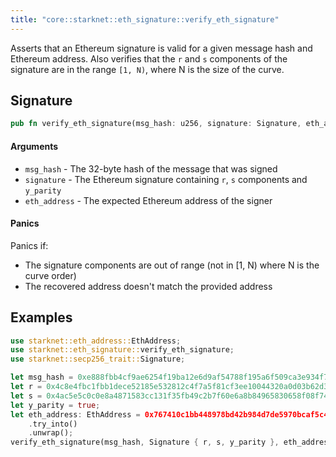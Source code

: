 ```yaml
---
title: "core::starknet::eth_signature::verify_eth_signature"
---
```


Asserts that an Ethereum signature is valid for a given message hash and Ethereum address.
Also verifies that the `r` and `s` components of the signature are in the range `[1, N)`,
where N is the size of the curve.

## Signature

```rust
pub fn verify_eth_signature(msg_hash: u256, signature: Signature, eth_address: EthAddress)
```




#### Arguments

- `msg_hash` - The 32-byte hash of the message that was signed
- `signature` - The Ethereum signature containing `r`, `s` components and `y_parity`
- `eth_address` - The expected Ethereum address of the signer
#### Panics

Panics if:
- The signature components are out of range (not in [1, N) where N is the curve order)
- The recovered address doesn't match the provided address
## Examples

```rust
use starknet::eth_address::EthAddress;
use starknet::eth_signature::verify_eth_signature;
use starknet::secp256_trait::Signature;

let msg_hash = 0xe888fbb4cf9ae6254f19ba12e6d9af54788f195a6f509ca3e934f78d7a71dd85;
let r = 0x4c8e4fbc1fbb1dece52185e532812c4f7a5f81cf3ee10044320a0d03b62d3e9a;
let s = 0x4ac5e5c0c0e8a4871583cc131f35fb49c2b7f60e6a8b84965830658f08f7410c;
let y_parity = true;
let eth_address: EthAddress = 0x767410c1bb448978bd42b984d7de5970bcaf5c43_u256
    .try_into()
    .unwrap();
verify_eth_signature(msg_hash, Signature { r, s, y_parity }, eth_address);
```


